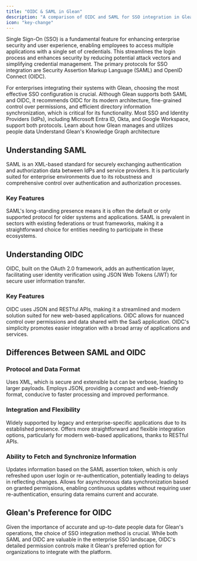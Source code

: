 ```yaml
---
title: "OIDC & SAML in Glean"
description: "A comparison of OIDC and SAML for SSO integration in Glean, highlighting Glean's preference for OIDC and its advantages for improved security and real-time update of identity information"
icon: "key-change"
---
```


Single Sign-On (SSO) is a fundamental feature for enhancing enterprise security and user experience, enabling employees to access multiple applications with a single set of credentials. This streamlines the login process and enhances security by reducing potential attack vectors and simplifying credential management. The primary protocols for SSO integration are Security Assertion Markup Language (SAML) and OpenID Connect (OIDC).

<Info>
For enterprises integrating their systems with Glean, choosing the most effective SSO configuration is crucial. Although Glean supports both SAML and OIDC, it recommends OIDC for its modern architecture, fine-grained control over permissions, and efficient directory information synchronization, which is critical for its functionality. Most SSO and Identity Providers (IdPs), including Microsoft Entra ID, Okta, and Google Workspace, support both protocols.
</Info>

<CardGroup>
  <Card 
    title="About People Data in Glean" 
    icon="users" 
    href="../people-data/about"
  >
    Learn about how Glean manages and utilizes people data
  </Card>
  <Card 
    title="Glean Knowledge Graph" 
    icon="diagram-project" 
    href="../../../search/knowledge-graph"
  >
    Understand Glean's Knowledge Graph architecture
  </Card>
</CardGroup>

## Understanding SAML

SAML is an XML-based standard for securely exchanging authentication and authorization data between IdPs and service providers. It is particularly suited for enterprise environments due to its robustness and comprehensive control over authentication and authorization processes.

### Key Features

<CardGroup cols={2}>
  <Card title="Compatibility" icon="plug">
    SAML's long-standing presence means it is often the default or only supported protocol for older systems and applications.
  </Card>
  <Card title="Established Trust Frameworks" icon="shield-check">
    SAML is prevalent in sectors with existing federations or trust frameworks, making it a straightforward choice for entities needing to participate in these ecosystems.
  </Card>
</CardGroup>

## Understanding OIDC

OIDC, built on the OAuth 2.0 framework, adds an authentication layer, facilitating user identity verification using JSON Web Tokens (JWT) for secure user information transfer.

### Key Features

<CardGroup cols={2}>
  <Card title="Modern and Lightweight" icon="feather">
    OIDC uses JSON and RESTful APIs, making it a streamlined and modern solution suited for new web-based applications.
  </Card>
  <Card title="Fine-Grained Access Control" icon="shield-lock">
    OIDC allows for nuanced control over permissions and data shared with the SaaS application.
  </Card>
  <Card title="Interoperability" icon="arrows-repeat">
    OIDC's simplicity promotes easier integration with a broad array of applications and services.
  </Card>
</CardGroup>

## Differences Between SAML and OIDC

### Protocol and Data Format

<CardGroup cols={2}>
  <Card title="SAML" icon="file-xml">
    Uses XML, which is secure and extensible but can be verbose, leading to larger payloads.
  </Card>
  <Card title="OIDC" icon="braces">
    Employs JSON, providing a compact and web-friendly format, conducive to faster processing and improved performance.
  </Card>
</CardGroup>

### Integration and Flexibility

<CardGroup cols={2}>
  <Card title="SAML" icon="server">
    Widely supported by legacy and enterprise-specific applications due to its established presence.
  </Card>
  <Card title="OIDC" icon="cloud">
    Offers more straightforward and flexible integration options, particularly for modern web-based applications, thanks to RESTful APIs.
  </Card>
</CardGroup>

### Ability to Fetch and Synchronize Information

<CardGroup cols={2}>
  <Card title="SAML" icon="clock-rotate-left">
    Updates information based on the SAML assertion token, which is only refreshed upon user login or re-authentication, potentially leading to delays in reflecting changes.
  </Card>
  <Card title="OIDC" icon="arrows-rotate">
    Allows for asynchronous data synchronization based on granted permissions, enabling continuous updates without requiring user re-authentication, ensuring data remains current and accurate.
  </Card>
</CardGroup>

## Glean's Preference for OIDC

<Warning>
Given the importance of accurate and up-to-date people data for Glean's operations, the choice of SSO integration method is crucial. While both SAML and OIDC are valuable in the enterprise SSO landscape, OIDC's detailed permission controls make it Glean's preferred option for organizations to integrate with the platform.
</Warning>